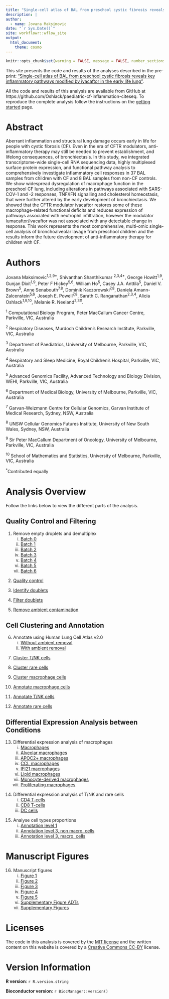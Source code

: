 ```yaml
---
title: "Single-cell atlas of BAL from preschool cystic fibrosis reveals key inflammatory pathways modified by ivacaftor in the early life lung"
description: |
author:
  - name: Jovana Maksimovic
date: "`r Sys.Date()`"
site: workflowr::wflow_site
output:
  html_document: 
    theme: cosmo
---
```


```r
knitr::opts_chunk$set(warning = FALSE, message = FALSE, number_sections = FALSE)
```

This site presents the code and results of the analyses described in the pre-print: [“Single-cell atlas of BAL from preschool cystic fibrosis reveals key inflammatory pathways modified by ivacaftor in the early life lung”]().

All the code and results of this analysis are available from GitHub at https://github.com/Oshlack/paediatric-cf-inflammation-citeseq. To reproduce the complete analysis follow the instructions on the [getting started]() page.

# Abstract {-}

Aberrant inflammation and structural lung damage occurs early in life for people with cystic fibrosis (CF). Even in the era of CFTR modulators, anti-inflammatory therapy may still be needed to prevent establishment, and lifelong consequences, of bronchiectasis. In this study, we integrated transcriptome-wide single-cell RNA sequencing data, highly multiplexed surface protein expression, and functional pathway analysis to comprehensively investigate inflammatory cell responses in 37 BAL samples from children with CF and 8 BAL samples from non-CF controls. We show widespread dysregulation of macrophage function in the preschool CF lung, including alterations in pathways associated with SARS-COV-1 and -2 responses, TNF/IFN signalling and cholesterol homeostasis, that were further altered by the early development of bronchiectasis. We showed that the CFTR modulator ivacaftor restores some of these macrophage-related functional deficits and reduces expression of pathways associated with neutrophil infiltration, however the modulator lumacaftor/ivacaftor was not associated with any detectable change in response. This work represents the most comprehensive, multi-omic single-cell analysis of bronchoalveolar lavage from preschool children and the results inform the future development of anti-inflammatory therapy for children with CF.

# Authors {-}
Jovana Maksimovic^1,2,9\*^, Shivanthan Shanthikumar ^2,3,4\*^, George Howitt^1,9^, Gunjan Dixit^1,9^, Peter F Hickey^5,6^, William Ho^5^, Casey J.A. Anttila^5^, Daniel V. Brown^5^, Anne Senabouth^7,8^, Dominik Kaczorowski^7,8^, Daniela Amann-Zalcenstein^5,6^, Joseph E. Powell^7,8^, Sarath C. Ranganathan^2,3,4^, Alicia Oshlack^1,9,10^, Melanie R. Neeland^2,3#^.

^1^ Computational Biology Program, Peter MacCallum Cancer Centre, Parkville, VIC, Australia

^2^ Respiratory Diseases, Murdoch Children’s Research Institute, Parkville, VIC, Australia

^3^ Department of Paediatrics, University of Melbourne, Parkville, VIC, Australia

^4^ Respiratory and Sleep Medicine, Royal Children’s Hospital, Parkville, VIC, Australia

^5^ Advanced Genomics Facility, Advanced Technology and Biology Division, WEHI, Parkville, VIC, Australia

^6^ Department of Medical Biology, University of Melbourne, Parkville, VIC, Australia

^7^ Garvan-Weizmann Centre for Cellular Genomics, Garvan Institute of Medical Research, Sydney, NSW, Australia

^8^ UNSW Cellular Genomics Futures Institute, University of New South Wales, Sydney, NSW, Australia

^9^ Sir Peter MacCallum Department of Oncology, University of Melbourne, Parkville, VIC, Australia

^10^ School of Mathematics and Statistics, University of Melbourne, Parkville, VIC, Australia

^\*^Contributed equally

# Analysis Overview {-}

Follow the links below to view the different parts of the analysis. 

## Quality Control and Filtering

1. Remove empty droplets and demultiplex
    i) [Batch 0](01.0_preprocess_batch0.html)
    ii) [Batch 1](01.1_preprocess_batch1.html)
    iii) [Batch 2](01.2_preprocess_batch2.html)
    iv) [Batch 3](01.3_preprocess_batch3.html)
    v) [Batch 4](01.4_preprocess_batch4.html)
    vi) [Batch 5](01.5_preprocess_batch5.html)
    vii) [Batch 6](01.6_preprocess_batch6.html)

<!-- line break -->
2. [Quality control](02.0_quality_control.html)

3. [Identify doublets](03.0_identify_doublets.html)

4. [Filter doublets](04.0_filter_doublets.html)

5. [Remove ambient contamination](05.0_remove_ambient.html)

<!-- line break -->
## Cell Clustering and Annotation

6. Annotate using Human Lung Cell Atlas v2.0
    i) [Without ambient removal](06.0_azimuth_annotation.html)
    ii) [With ambient removal](06.1_azimuth_annotation_decontx.html)
    
<!-- line break -->
7. [Cluster T/NK cells](07.1_integrate_cluster_t_cells_decontx.html)

8. [Cluster rare cells](08.1_integrate_cluster_other_cells_decontx.html)

9. [Cluster macrophage cells](09.0_integrate_cluster_macro_cells.html)

10. [Annotate macrophage cells](10.0_manual_annotations_macro_cells.html) 

11. [Annotate T/NK cells](11.0_manual_annotations_t_cells_decontx.html)  

12. [Annotate rare cells](12.0_manual_annotations_other_cells.html) 

<!-- line break -->
## Differential Expression Analysis between Conditions

13. Differential expression analysis of macrophages
    i) [Macrophages](13.0_DGE_analysis_macrophages.html)
    ii) [Alveolar macrophages](13.1_DGE_analysis_macro-alveolar.html)
    iii) [APOC2+ macrophages](13.2_DGE_analysis_macro-APOC2+.html)
    iv) [CCL macrophages](13.3_DGE_analysis_macro-CCL.html)
    v) [IFI21 macrophages](13.4_DGE_analysis_macro-IFI27.html)
    vi) [Lipid macrophages](13.5_DGE_analysis_macro-lipid.html)
    vii) [Monocyte-derived macrophages](13.6_DGE_analysis_macro-monocyte-derived.html)
    viii) [Proliferating macrophages](13.7_DGE_analysis_macro-proliferating.html)

<!-- line break -->
14. Differential expression analysis of T/NK and rare cells
    i) [CD4 T-cells](14.0_DGE_analysis_CD4-T-cells.html) 
    ii) [CD8 T-cells](14.1_DGE_analysis_CD8-T-cells.html)
    iii) [DC cells](14.2_DGE_analysis_DC-cells.html)
    
<!-- line break -->
15. Analyse cell types proportions
    i) [Annotation level 1](15.0_proportions_analysis_ann_level_1.html) 
    ii) [Annotation level 3, non macro. cells](15.1_proportions_analysis_ann_level_3_non-macrophages.html)
    iii) [Annotation level 3, macro. cells](15.2_proportions_analysis_ann_level_3_macrophages.html)

<!-- line break -->
# Manuscript Figures

16. Manuscript figures 
    i) [Figure 1](16.0_Figure_1.html)
    ii) [Figure 2](16.1_Figure_2.html)
    iii) [Figure 3](16.2_Figure_3.html)
    iv) [Figure 4](16.3_Figure_4.html)
    v) [Figure 5](16.4_Figure_5.html)
    vi) [Supplementary Figure ADTs](16.5_Supplementary_Figure_ADTs.html)    
    vii) [Supplementary Figures](16.6_Supplementary_Figures.html)    

<!-- line break -->
<!-- To ensure reproducibility, I had to install these versions of the following packages specifically: Seurat_4.4.0,  SeuratObject_4.1.4, SeuratData_0.2.2 (very specifically this commit "satijalab/seurat-data@d6a8ce61ccb21a3b204f194d07009772c822791d", Azimuth_0.4.6. -->

<!-- As per this issue, https://github.com/satijalab/seurat-object/issues/165, if there is an error running sctransform, remove all relevant packages (and purge if using renv) and then install using the following method exactly, to build from source. -->

<!-- if (!requireNamespace("remotes", quietly = TRUE)) { -->
<!--   install.packages("remotes") -->
<!-- } -->
<!-- options(repos = c("https://satijalab.r-universe.dev", getOption("repos"))) -->
<!-- remotes::install_version("SeuratObject", "4.1.4") -->
<!-- remotes::install_version("Seurat", "4.4.0", upgrade = FALSE) # remotes will try to upgrade SeuratObject to v5, we need to tell it no -->


# Licenses {-}

The code in this analysis is covered by the [MIT license][mit] and the written
content on this website is covered by a [Creative Commons CC-BY][cc] license.


# Version Information  {-}

**R version**: `r R.version.string`

**Bioconductor version**: `r BiocManager::version()`


[mit]: https://choosealicense.com/licenses/mit/ "MIT License"
[cc]: https://choosealicense.com/licenses/cc-by-4.0/ "CC-BY License"

